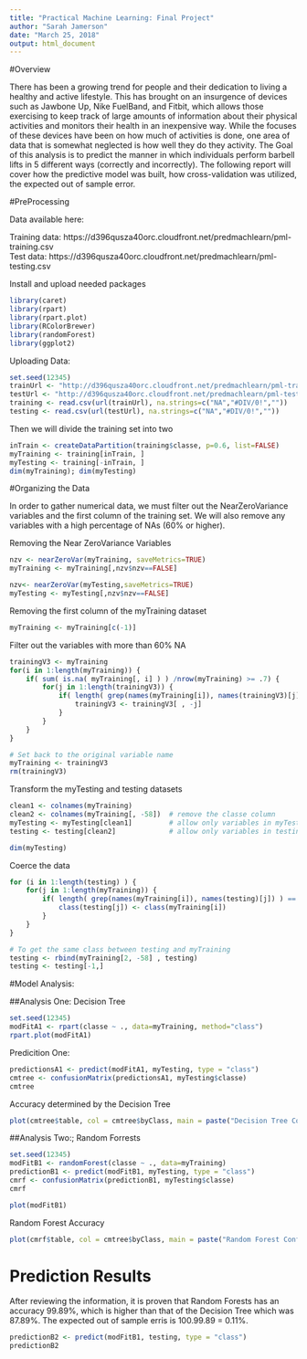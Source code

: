 ---
title: "Practical Machine Learning: Final Project"
author: "Sarah Jamerson"
date: "March 25, 2018"
output: html_document
---

#Overview  

There has been a growing trend for people and their dedication to living a healthy and active lifestyle.  This has brought on an insurgence of devices such as Jawbone Up, Nike FuelBand, and Fitbit, which allows those exercising to keep track of large amounts of information about their physical activities and monitors their health in an inexpensive way.  While the focuses of these devices have been on how much of activities is done, one area of data that is somewhat neglected is how well they do they activity. The Goal of this analysis is to predict the manner in which individuals perform barbell lifts in 5 different ways (correctly and incorrectly).  The following report will cover how the predictive model was built, how cross-validation was utilized, the expected out of sample error. 

#PreProcessing  

Data available here: 

Training data: https://d396qusza40orc.cloudfront.net/predmachlearn/pml-training.csv  
Test data: https://d396qusza40orc.cloudfront.net/predmachlearn/pml-testing.csv  

Install and upload needed packages  

```{r, echo=TRUE}
library(caret)  
library(rpart)  
library(rpart.plot)  
library(RColorBrewer)  
library(randomForest)  
library(ggplot2)
```

Uploading Data:  

```{r}
set.seed(12345)
trainUrl <- "http://d396qusza40orc.cloudfront.net/predmachlearn/pml-training.csv"  
testUrl <- "http://d396qusza40orc.cloudfront.net/predmachlearn/pml-testing.csv"  
training <- read.csv(url(trainUrl), na.strings=c("NA","#DIV/0!",""))  
testing <- read.csv(url(testUrl), na.strings=c("NA","#DIV/0!",""))
```

Then we will divide the training set into two  

```{r}
inTrain <- createDataPartition(training$classe, p=0.6, list=FALSE)
myTraining <- training[inTrain, ]
myTesting <- training[-inTrain, ]
dim(myTraining); dim(myTesting)
```  

#Organizing the Data  

In order to gather numerical data, we must filter out the NearZeroVariance variables and the first column of the training set. We will also remove any variables with a high percentage of NAs (60% or higher).  

Removing the Near ZeroVariance Variables  

```{r}
nzv <- nearZeroVar(myTraining, saveMetrics=TRUE)
myTraining <- myTraining[,nzv$nzv==FALSE]

nzv<- nearZeroVar(myTesting,saveMetrics=TRUE)
myTesting <- myTesting[,nzv$nzv==FALSE]
```  

Removing the first column of the myTraining dataset  

```{r}
myTraining <- myTraining[c(-1)]
```  

Filter out the variables with more than 60% NA  

```{r}
trainingV3 <- myTraining
for(i in 1:length(myTraining)) {
    if( sum( is.na( myTraining[, i] ) ) /nrow(myTraining) >= .7) {
        for(j in 1:length(trainingV3)) {
            if( length( grep(names(myTraining[i]), names(trainingV3)[j]) ) == 1)  {
                trainingV3 <- trainingV3[ , -j]
            }   
        } 
    }
}

# Set back to the original variable name
myTraining <- trainingV3
rm(trainingV3)
``` 

Transform the myTesting and testing datasets  

```{r}
clean1 <- colnames(myTraining)
clean2 <- colnames(myTraining[, -58])  # remove the classe column
myTesting <- myTesting[clean1]         # allow only variables in myTesting that are also in myTraining
testing <- testing[clean2]             # allow only variables in testing that are also in myTraining

dim(myTesting)
``` 

Coerce the data  

```{r}
for (i in 1:length(testing) ) {
    for(j in 1:length(myTraining)) {
        if( length( grep(names(myTraining[i]), names(testing)[j]) ) == 1)  {
            class(testing[j]) <- class(myTraining[i])
        }      
    }      
}

# To get the same class between testing and myTraining
testing <- rbind(myTraining[2, -58] , testing)
testing <- testing[-1,]
``` 

#Model Analysis:

##Analysis One: Decision Tree  

```{r}
set.seed(12345)
modFitA1 <- rpart(classe ~ ., data=myTraining, method="class")
rpart.plot(modFitA1)
```  

Predicition One:  

```{r}
predictionsA1 <- predict(modFitA1, myTesting, type = "class")
cmtree <- confusionMatrix(predictionsA1, myTesting$classe)
cmtree
```  

Accuracy determined by the Decision Tree  

```{r}
plot(cmtree$table, col = cmtree$byClass, main = paste("Decision Tree Confusion Matrix: Accuracy =", round(cmtree$overall['Accuracy'], 4)))
```  

##Analysis Two:; Random Forrests  

```{r}
set.seed(12345)
modFitB1 <- randomForest(classe ~ ., data=myTraining)
predictionB1 <- predict(modFitB1, myTesting, type = "class")
cmrf <- confusionMatrix(predictionB1, myTesting$classe)
cmrf
```  

```{r}
plot(modFitB1)
```  

Random Forest Accuracy  

```{r}
plot(cmrf$table, col = cmtree$byClass, main = paste("Random Forest Confusion Matrix: Accuracy =", round(cmrf$overall['Accuracy'], 4)))
```  

# Prediction Results  

After reviewing the information, it is proven that Random Forests has an accuracy 99.89%, which is higher than that of the Decision Tree which was 87.89%.   The expected out of sample erris is 100.99.89 = 0.11%.  

```{r}
predictionB2 <- predict(modFitB1, testing, type = "class")
predictionB2
```  

